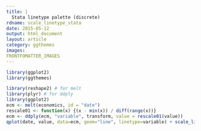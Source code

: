```yaml
---
title: |
  Stata linetype palette (discrete)
rdname: scale_linetype_stata
date: 2015-05-12
output: html_document
layout: article
category: ggthemes
images:
FRONTFOMATTER_IMAGES
---
```


```r
library(ggplot2)
library(ggthemes)
```

```r
library(reshape2) # for melt
library(plyr) # for ddply
library(ggplot2)
ecm <- melt(economics, id = "date")
rescale01 <- function(x) {(x - min(x)) / diff(range(x))}
ecm <- ddply(ecm, "variable", transform, value = rescale01(value))
qplot(date, value, data=ecm, geom="line", linetype=variable) + scale_linetype_stata()



```